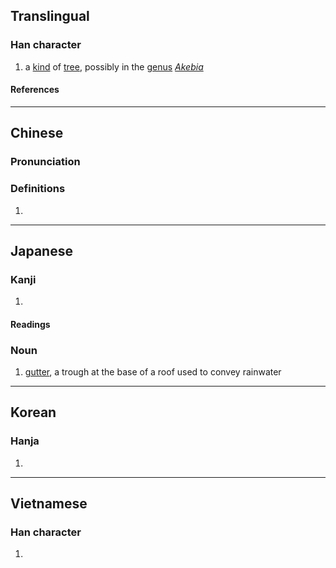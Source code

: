 {{character info}}
==Translingual==

===Han character===
{{Han char|rn=75|rad=木|as=11|sn=15|four=|canj=DYNB|ids=⿰木通}}

# a [[kind]] of [[tree]], possibly in the [[genus]] ''[[Akebia]]''

====References====
{{Han ref|kx=0549.160|dkj=15415|dj=0937.140|hdz=21271.110|uh=6A0B}}

----

==Chinese==
{{zh-forms}}

===Pronunciation===
{{zh-pron
|m=tǒng
|c=tung1
|mc=
|oc=
|ma=
|cat=n
}}

===Definitions===
{{zh-hanzi}}

# {{rfdef|zh}}

----

==Japanese==

===Kanji===
{{ja-kanji|grade=|rs=木11}}

# {{rfdef|ja|sort=木11}}

====Readings====
{{ja-readings
|goon=つう
|kanon=とう
|kun=とい-, ひ-
}}

===Noun===
{{ja-noun|とい}}

# {{lb|ja|architecture|sort=とい}} [[gutter]], a trough at the base of a roof used to convey rainwater

----

==Korean==

===Hanja===
{{ko-hanja|통}}

# {{rfdef|ko|sort=木11}}

----

==Vietnamese==

===Han character===
{{vi-readings|rs=木11|reading=thông}}

# {{rfdef|vi|sort=木11}}